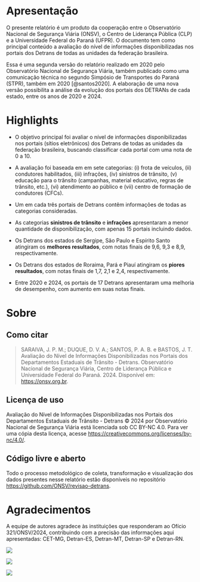 # Apresentação {.unnumbered}

O presente relatório é um produto da cooperação entre o Observatório Nacional de Segurança Viária (ONSV), o Centro de Liderança Pública (CLP) e a Universidade Federal do Paraná (UFPR). O documento tem como principal conteúdo a avaliação do nível de informações disponibilizadas nos portais dos Detrans de todas as unidades da federação brasileira.

Essa é uma segunda versão do relatório realizado em 2020 pelo Observatório Nacional de Segurança Viária, também publicado como uma comunicação técnica no segundo Simpósio de Transportes do Paraná (STPR), também em 2020 [@santos2020]. A elaboração de uma nova versão possibilita a análise da evolução dos portais dos DETRANs de cada estado, entre os anos de 2020 e 2024.

# Highlights

- O objetivo principal foi avaliar o nível de informações disponibilizadas nos portais (sítios eletrônicos) dos Detrans de todas as unidades da federação brasileira, buscando classificar cada portal com uma nota de 0 a 10.

- A avaliação foi baseada em em sete categorias: (i) frota de veículos, (ii) condutores habilitados, (iii) infrações, (iv) sinistros de trânsito, (v) educação para o trânsito (campanhas, material educativo, regras de trânsito, etc.), (vi) atendimento ao público e (vii) centro de formação de condutores (CFCs).

- Um em cada três portais de Detrans contêm informações de todas as categorias consideradas.

- As categorias **sinistros de trânsito** e **infrações** apresentaram a menor quantidade de disponibilização, com apenas 15 portais incluindo dados.

- Os Detrans dos estados de Sergipe, São Paulo e Espírito Santo atingiram os **melhores resultados**, com notas finais de 9,6, 9,3 e 8,9, respectivamente.

- Os Detrans dos estados de Roraima, Pará e Piauí atingiram os **piores resultados**, com notas finais de 1,7, 2,1 e 2,4, respectivamente.

- Entre 2020 e 2024, os portais de 17 Detrans apresentaram uma melhoria de desempenho, com aumento em suas notas finais.


# Sobre

## Como citar

> SARAIVA, J. P. M.; DUQUE, D. V. A.; SANTOS, P. A. B. e BASTOS, J. T. Avaliação do Nível de Informações Disponibilizadas nos Portais dos Departamentos Estaduais de Trânsito - Detrans. Observatório Nacional de Segurança Viária, Centro de Liderança Pública e Universidade Federal do Paraná. 2024. Disponível em: <https://onsv.org.br>.

## Licença de uso

Avaliação do Nível de Informações Disponibilizadas nos Portais dos Departamentos Estaduais de Trânsito - Detrans © 2024 por Observatório Nacional de Segurança Viária está licenciada sob CC BY-NC 4.0. Para ver uma cópia desta licença, acesse <https://creativecommons.org/licenses/by-nc/4.0/>.

## Código livre e aberto

Todo o processo metodológico de coleta, transformação e visualização dos dados presentes nesse relatório estão disponíveis no repositório <https://github.com/ONSV/revisao-detrans>.

# Agradecimentos

A equipe de autores agradece às instituições que responderam ao Ofício 321/ONSV/2024, contribuindo com a precisão das informações aqui apresentadas: CET-MG, Detran-ES, Detran-MT, Detran-SP e Detran-RN.


:::{layout="[50, 28, 19]"}

:::{.left}

![](logo/onsv_logo_main.png)

:::

:::{.mid}

![](logo/clp-logo.png)

:::

:::{.right}

![](logo/marca_UFPR.png)

:::

:::
